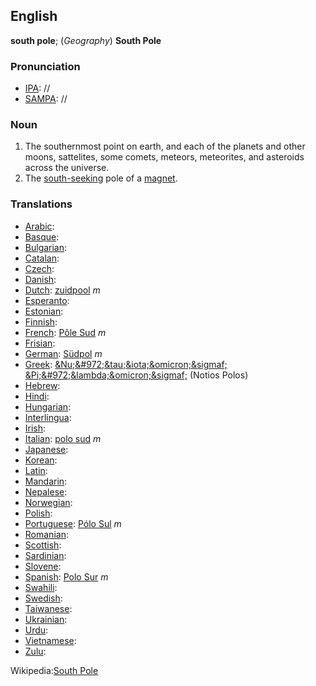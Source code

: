 ==English==
'''south pole'''; (''Geography'') '''South Pole'''

===Pronunciation===

*[[IPA]]: //
*[[SAMPA]]: //


===Noun===

#The southernmost point on earth, and each of the planets and other moons, sattelites, some comets, meteors, meteorites, and asteroids across the universe.
#The [[south-seeking]] pole of a [[magnet]].

===Translations===

*[[Arabic]]:
*[[Basque]]:
*[[Bulgarian]]:
*[[Catalan]]:
*[[Czech]]:
*[[Danish]]:
*[[Dutch]]: [[zuidpool]] ''m''
*[[Esperanto]]:
*[[Estonian]]:
*[[Finnish]]:
*[[French]]: [[Pôle Sud]] ''m''
*[[Frisian]]:
*[[German]]: [[Südpol]] ''m''
*[[Greek]]: [[&Nu;&#972;&tau;&iota;&omicron;&sigmaf; &Pi;&#972;&lambda;&omicron;&sigmaf;]] (Notios Polos)
*[[Hebrew]]:
*[[Hindi]]:
*[[Hungarian]]:
*[[Interlingua]]:
*[[Irish]]:
*[[Italian]]: [[polo sud]] ''m''
*[[Japanese]]:
*[[Korean]]:
*[[Latin]]:
*[[Mandarin]]:
*[[Nepalese]]:
*[[Norwegian]]:
*[[Polish]]:
*[[Portuguese]]: [[Pólo Sul]] ''m''
*[[Romanian]]:
*[[Scottish]]:
*[[Sardinian]]:
*[[Slovene]]:
*[[Spanish]]: [[Polo Sur]] ''m''
*[[Swahili]]:
*[[Swedish]]:
*[[Taiwanese]]:
*[[Ukrainian]]:
*[[Urdu]]:
*[[Vietnamese]]:
*[[Zulu]]:

Wikipedia:[[wikipedia:en:South Pole|South Pole]]